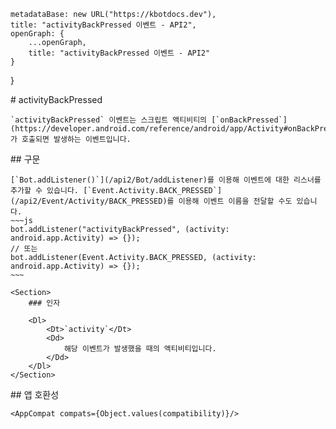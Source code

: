 
    metadataBase: new URL("https://kbotdocs.dev"),
    title: "activityBackPressed 이벤트 - API2",
    openGraph: {
        ...openGraph,
        title: "activityBackPressed 이벤트 - API2"
    }
}

<Section>
    # activityBackPressed

    `activityBackPressed` 이벤트는 스크립트 액티비티의 [`onBackPressed`](https://developer.android.com/reference/android/app/Activity#onBackPressed())가 호출되면 발생하는 이벤트입니다.
</Section>
<Section>
    ## 구문

    [`Bot.addListener()`](/api2/Bot/addListener)를 이용해 이벤트에 대한 리스너를 추가할 수 있습니다. [`Event.Activity.BACK_PRESSED`](/api2/Event/Activity/BACK_PRESSED)를 이용해 이벤트 이름을 전달할 수도 있습니다.
    ~~~js
    bot.addListener("activityBackPressed", (activity: android.app.Activity) => {});
    // 또는
    bot.addListener(Event.Activity.BACK_PRESSED, (activity: android.app.Activity) => {});
    ~~~

    <Section>
        ### 인자

        <Dl>
            <Dt>`activity`</Dt>
            <Dd>
                해당 이벤트가 발생했을 때의 액티비티입니다.
            </Dd>
        </Dl>
    </Section>
</Section>
<Section>
    ## 앱 호환성

    <AppCompat compats={Object.values(compatibility)}/>
</Section>